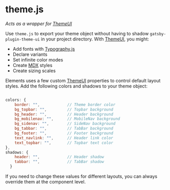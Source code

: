 
# theme.js

_Acts as a wrapper for [ThemeUI](https://theme-ui.com/)_

Use `theme.js` to export your theme object without having to shadow `gatsby-plugin-theme-ui` in your project directory. With [ThemeUI](https://theme-ui.com/), you might:

- Add fonts with [Typography.js](https://kyleamathews.github.io/typography.js/)
- Declare variants
- Set infinite color modes
- Create [MDX](https://mdxjs.com/) styles
- Create sizing scales

Elements uses a few custom [ThemeUI](https://theme-ui.com/) properties to control default layout styles. Add the following colors and shadows to your theme object:

```jsx

colors: {
    border: "",            // Theme border color
    bg_topbar: "",         // Topbar background
    bg_header: "",         // Header background
    bg_mobilenav: "",      // MobileNav background
    bg_sidenav: "",        // SideNav background
    bg_tabbar: "",         // TabBar background
    bg_footer: "",         // Footer background
    text_navlink: "",      // Header link color
    text_topbar: "",       // Topbar text color
},
shadows: {
    header: "",            // Header shadow
    tabbar: "",            // TabBar shadow
  }
```

If you need to change these values for different layouts, you can always override them at the component level.

<div style={{ textAlign: "right" }}>
  <PageLink path="/options-js" label="options.js" />
</div>
